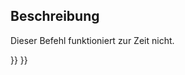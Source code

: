 <languages/>

{{Docnav/de
|[[Std_MacroStartDebug/de|MakroStartFehlersuche]]
|[[Std_MacroStepOver/de|MakroSchrittWeiter]]
|[[Std_Macro_Menu/de|Std Makro Menü]]
|IconL=Std_MacroStartDebug.svg
|IconR=
|IconC=Freecad.svg
}}

{{GuiCommand/de
|Name/de=Std MakroFehlersucheAnhalten
|MenuLocation=Makro → Fehlersuche Anhalten
|Workbenches=Alle
|Shortcut={{KEY|Shift}}+{{KEY|F6}}
|SeeAlso=[[Std_MacroStartDebug/de|Std MakroStarteFehlersuche]]
}}

<span id="Description"></span>
==Beschreibung==

Dieser Befehl funktioniert zur Zeit nicht.


{{Docnav/de
|[[Std_MacroStartDebug/de|MakroStartFehlersuche]]
|[[Std_MacroStepOver/de|MakroSchrittWeiter]]
|[[Std_Macro_Menu/de|Std Makro Menü]]
|IconL=Std_MacroStartDebug.svg
|IconR=
|IconC=Freecad.svg
}}

{{Std_Base_navi{{#translation:}}}}
{{Userdocnavi{{#translation:}}}}